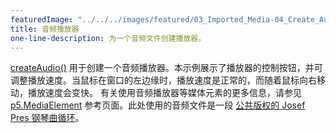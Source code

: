 ---
featuredImage: "../../../images/featured/03_Imported_Media-04_Create_Audio-thumbnail.jpg"
title: 音频播放器
one-line-description: 为一个音频文件创建播放器。
---

<a href="https://p5js.org/reference/#/p5/createAudio" target="_blank">createAudio()</a> 
用于创建一个音频播放器。本示例展示了播放器的控制按钮，并可调整播放速度。当鼠标在窗口的左边缘时，播放速度是正常的，而随着鼠标向右移动，播放速度会变快。 有关使用音频播放器等媒体元素的更多信息，请参见 <a href="https://p5js.org/reference/#/p5.MediaElement" target="_blank">p5.MediaElement</a> 参考页面。此处使用的音频文件是一段 <a href="https://freesound.org/people/josefpres/sounds/711156/" target="_blank">公共版权的 Josef Pres 钢琴曲循环</a>。